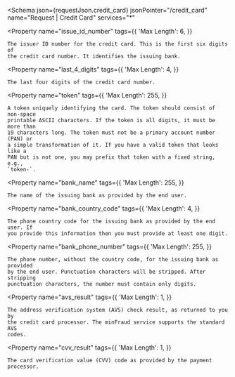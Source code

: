 
<Schema
  json={requestJson.credit_card}
  jsonPointer="/credit_card"
  name="Request | Credit Card"
  services="*"
>
  <Property
    name="issue_id_number"
    tags={{
      'Max Length': 6,
    }}
  >
    The issuer ID number for the credit card. This is the first six digits of
    the credit card number. It identifies the issuing bank.
  </Property>

  <Property
    name="last_4_digits"
    tags={{
      'Max Length': 4,
    }}
  >
    The last four digits of the credit card number.
  </Property>

  <Property
    name="token"
    tags={{
      'Max Length': 255,
    }}
  >
    A token uniquely identifying the card. The token should consist of non-space
    printable ASCII characters. If the token is all digits, it must be more than
    19 characters long. The token must not be a primary account number (PAN) or
    a simple transformation of it. If you have a valid token that looks like a
    PAN but is not one, you may prefix that token with a fixed string, e.g.,
    `token-`.
  </Property>

  <Property
    name="bank_name"
    tags={{
      'Max Length': 255,
    }}
  >
    The name of the issuing bank as provided by the end user.
  </Property>

  <Property
    name="bank_country_code"
    tags={{
      'Max Length': 4,
    }}
  >
    The phone country code for the issuing bank as provided by the end user. If
    you provide this information then you must provide at least one digit.
  </Property>

  <Property
    name="bank_phone_number"
    tags={{
      'Max Length': 255,
    }}
  >
    The phone number, without the country code, for the issuing bank as provided
    by the end user. Punctuation characters will be stripped. After stripping
    punctuation characters, the number must contain only digits.
  </Property>

  <Property
    name="avs_result"
    tags={{
      'Max Length': 1,
    }}
  >
    The address verification system (AVS) check result, as returned to you by
    the credit card processor. The minFraud service supports the standard AVS
    codes.
  </Property>

  <Property
    name="cvv_result"
    tags={{
      'Max Length': 1,
    }}
  >
    The card verification value (CVV) code as provided by the payment processor.
  </Property>
</Schema>

